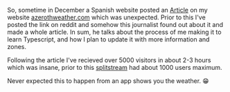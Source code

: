 So, sometime in December a Spanish website posted an [Article](https://www.genbeta.com/web/esta-web-que-te-dice-que-tiempo-hace-lugar-que-estas-compara-zona-world-of-warcraft) on my website [azerothweather.com](https://www.azerothweather.com/) which was unexpected. 
Prior to this I've posted the link on reddit and somehow this journalist found out about it and made a whole article. In sum, he talks about the process of me making it to learn Typescript, and how I plan to update it with more information and zones. 

Following the article I've recieved over 5000 visitors in about 2-3 hours which was insane, prior to this [splitstream](https://splitstream.net) had about 1000 users maximum.

Never expected this to happen from an app shows you the weather. 😁